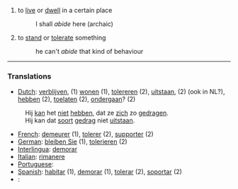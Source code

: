 #to [[live]] or [[dwell]] in a certain place 
#:I shall ''abide'' here (archaic)
#to [[stand]] or [[tolerate]] something 
#:he can't ''abide'' that kind of behaviour
<HR>
<P><H3>Translations</H3>
*[[Dutch]]: [[verblijven]], (1) [[wonen]] (1), [[tolereren]] (2), [[uitstaan]], (2) (ook in NL?), [[hebben]] (2), [[toelaten]] (2), [[ondergaan]]? (2)
:Hij [[kan]] het [[niet]] [[hebben]], dat ze [[zich]] zo [[gedragen]].
:Hij kan dat [[soort]] [[gedrag]] niet [[uitstaan]].
*[[French]]: [[demeurer]] (1), [[tolerer]] (2), [[supporter]] (2)
*[[German]]: [[bleiben Sie]] (1), [[tolerieren]] (2)
*[[Interlingua]]: [[demorar]]
*[[Italian]]: [[rimanere]]
*[[Portuguese]]: [[]]
*[[Spanish]]: [[habitar]] (1), [[demorar]] (1), [[tolerar]] (2), [[soportar]] (2)
*[[]]: [[]]